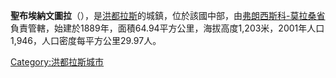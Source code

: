 '''聖布埃納文圖拉'''（{{lang-es|San Buenaventura}}），是[[洪都拉斯|洪都拉斯]]的城鎮，位於該國中部，由[[弗朗西斯科-莫拉桑省|弗朗西斯科-莫拉桑省]]負責管轄，始建於1889年，面積64.94平方公里，海拔高度1,203米，2001年人口1,946，人口密度每平方公里29.97人。

{{coord|13|54|0|N|87|12|0|W|type:adm2nd_region:HN_source:nlwiki|display=title}}

{{Honduras-geo-stub}}
[[Category:洪都拉斯城市|Category:洪都拉斯城市]]